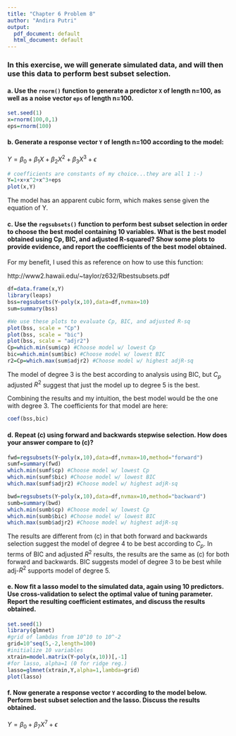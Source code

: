 ---
title: "Chapter 6 Problem 8"
author: "Andira Putri"
output:
  pdf_document: default
  html_document: default
---

### In this exercise, we will generate simulated data, and will then use this data to perform best subset selection.

#### a. Use the `rnorm()` function to generate a predictor `X` of length n=100, as well as a noise vector `eps` of length n=100. 

```{r}
set.seed(1)
x=rnorm(100,0,1)
eps=rnorm(100)
```

#### b. Generate a response vector `Y` of length n=100 according to the model:
$Y=\beta_0+\beta_1X+\beta_2X^2+\beta_3X^3+\epsilon$

```{r}
# coefficients are constants of my choice...they are all 1 :-)
Y=1+x+x^2+x^3+eps
plot(x,Y)
```

The model has an apparent cubic form, which makes sense given the equation of Y.

#### c. Use the `regsubsets()` function to perform best subset selection in order to choose the best model containing 10 variables. What is the best model obtained using Cp, BIC, and adjusted R-squared? Show some plots to provide evidence, and report the coefficients of the best model obtained.

For my benefit, I used this as reference on how to use this function: 

http://www2.hawaii.edu/~taylor/z632/Rbestsubsets.pdf

```{r}
df=data.frame(x,Y)
library(leaps)
bss=regsubsets(Y~poly(x,10),data=df,nvmax=10)
sum=summary(bss)

#We use these plots to evaluate Cp, BIC, and adjusted R-sq
plot(bss, scale = "Cp") 
plot(bss, scale = "bic") 
plot(bss, scale = "adjr2")
Cp=which.min(sum$cp) #Choose model w/ lowest Cp
bic=which.min(sum$bic) #Choose model w/ lowest BIC
r2=Cp=which.max(sum$adjr2) #Choose model w/ highest adjR-sq

```


The model of degree 3 is the best according to analysis using BIC, but $C_p$ adjusted $R^2$ suggest that just the model up to degree 5 is the best. 

Combining the results and my intuition, the best model would be the one with degree 3. The coefficients for that model are here:

```{r}
coef(bss,bic)
```


#### d. Repeat (c) using forward and backwards stepwise selection. How does your answer compare to (c)?

```{r}
fwd=regsubsets(Y~poly(x,10),data=df,nvmax=10,method="forward")
sumf=summary(fwd)
which.min(sumf$cp) #Choose model w/ lowest Cp
which.min(sumf$bic) #Choose model w/ lowest BIC
which.max(sumf$adjr2) #Choose model w/ highest adjR-sq

bwd=regsubsets(Y~poly(x,10),data=df,nvmax=10,method="backward")
sumb=summary(bwd)
which.min(sumb$cp) #Choose model w/ lowest Cp
which.min(sumb$bic) #Choose model w/ lowest BIC
which.max(sumb$adjr2) #Choose model w/ highest adjR-sq

```

The results are different from (c) in that both forward and backwards selection suggest the model of degree 4 to be best according to $C_p$. In terms of BIC and adjusted $R^2$ results, the results are the same as (c) for both forward and backwards. BIC suggests model of degree 3 to be best while adj-$R^2$ supports model of degree 5.

#### e. Now fit a lasso model to the simulated data, again using 10 predictors. Use cross-validation to select the optimal value of tuning parameter. Report the resulting coefficient estimates, and discuss the results obtained.

```{r}
set.seed(1)
library(glmnet)
#grid of lambdas from 10^10 to 10^-2
grid=10^seq(5,-2,length=100)
#initialize 10 variables
xtrain=model.matrix(Y~poly(x,10))[,-1]
#for lasso, alpha=1 (0 for ridge reg.)
lasso=glmnet(xtrain,Y,alpha=1,lambda=grid)
plot(lasso)
```

#### f. Now generate a response vector `Y` according to the model below. Perform best subset selection and the lasso. Discuss the results obtained.
$Y=\beta_0+\beta_7X^7+\epsilon$

```{r}
```


